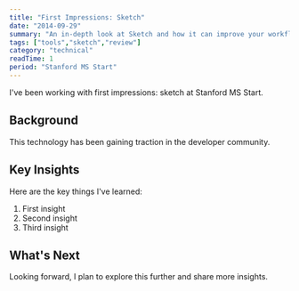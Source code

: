 ```yaml
---
title: "First Impressions: Sketch"
date: "2014-09-29"
summary: "An in-depth look at Sketch and how it can improve your workflow."
tags: ["tools","sketch","review"]
category: "technical"
readTime: 1
period: "Stanford MS Start"
---
```


I've been working with first impressions: sketch at Stanford MS Start.

## Background

This technology has been gaining traction in the developer community.

## Key Insights

Here are the key things I've learned:

1. First insight
2. Second insight
3. Third insight

## What's Next

Looking forward, I plan to explore this further and share more insights.


